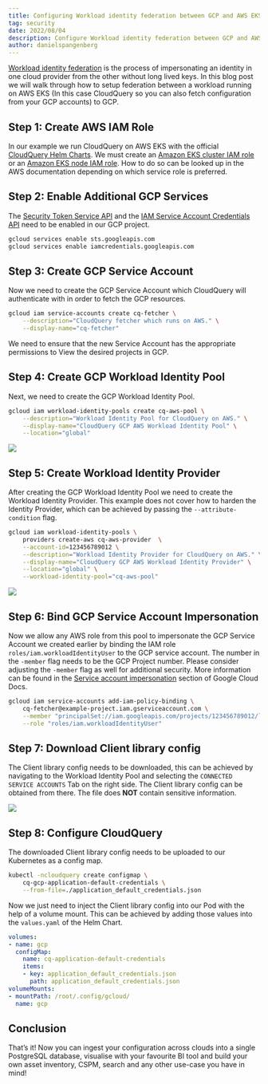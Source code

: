 ```yaml
---
title: Configuring Workload identity federation between GCP and AWS EKS
tag: security
date: 2022/08/04
description: Configure Workload identity federation between GCP and AWS EKS
author: danielspangenberg
---
```



<BlogHeader/>


[Workload identity federation](https://cloud.google.com/iam/docs/configuring-workload-identity-federation) is the process of impersonating an identity in one cloud provider from the other without long lived keys. In this blog post we will walk through how to setup federation between a workload running on AWS EKS (In this case CloudQuery so you can also fetch configuration from your GCP accounts) to GCP.



## Step 1: Create AWS IAM Role

In our example we run CloudQuery on AWS EKS with the official [CloudQuery Helm Charts](https://github.com/cloudquery/helm-charts). We must create an [Amazon EKS cluster IAM role](https://docs.aws.amazon.com/eks/latest/userguide/service_IAM_role.html) or an [Amazon EKS node IAM role](https://docs.aws.amazon.com/eks/latest/userguide/create-node-role.html). How to do so can be looked up in the AWS documentation depending on which service role is preferred.


## Step 2: Enable Additional GCP Services

The [Security Token Service API](https://cloud.google.com/iam/docs/reference/sts/rest) and the [IAM Service Account Credentials API](https://cloud.google.com/iam/docs/reference/credentials/rest) need to be enabled in our GCP project.

```bash copy
gcloud services enable sts.googleapis.com
gcloud services enable iamcredentials.googleapis.com
```


## Step 3: Create GCP Service Account

Now we need to create the GCP Service Account which CloudQuery will authenticate with in order to fetch the GCP resources.

```bash copy
gcloud iam service-accounts create cq-fetcher \
    --description="CloudQuery fetcher which runs on AWS." \
    --display-name="cq-fetcher"
```

We need to ensure that the new Service Account has the appropriate permissions to View the desired projects in GCP.


## Step 4: Create GCP Workload Identity Pool

Next, we need to create the GCP Workload Identity Pool.

```bash copy
gcloud iam workload-identity-pools create cq-aws-pool \
    --description="Workload Identity Pool for CloudQuery on AWS." \
    --display-name="CloudQuery GCP AWS Workload Identity Pool" \
    --location="global"
```

![](/images/blog/configuring-workload-identity-federation-between-gcp-and-aws-eks/image0.png)


## Step 5: Create Workload Identity Provider

After creating the GCP Workload Identity Pool we need to create the Workload Identity Provider. This example does not cover how to harden the Identity Provider, which can be achieved by passing the `--attribute-condition` flag.

```bash copy
gcloud iam workload-identity-pools \
    providers create-aws cq-aws-provider  \
    --account-id=123456789012 \
    --description="Workload Identity Provider for CloudQuery on AWS." \
    --display-name="CloudQuery GCP AWS Workload Identity Provider" \
    --location="global" \
    --workload-identity-pool="cq-aws-pool"
```

![](/images/blog/configuring-workload-identity-federation-between-gcp-and-aws-eks/image1.png)


## Step 6: Bind GCP Service Account Impersonation

Now we allow any AWS role from this pool to impersonate the GCP Service Account we created earlier by binding the IAM role `roles/iam.workloadIdentityUser` to the GCP service account. The number in the `-member` flag needs to be the GCP Project number. Please consider adjusting the `-member` flag as well for additional security. More information can be found in the [Service account impersonation](https://cloud.google.com/iam/docs/workload-identity-federation#impersonation) section of Google Cloud Docs.

```bash copy
gcloud iam service-accounts add-iam-policy-binding \
    cq-fetcher@example-project.iam.gserviceaccount.com \
    --member "principalSet://iam.googleapis.com/projects/123456789012/locations/global/workloadIdentityPools/cq-aws-pool/*" \
    --role "roles/iam.workloadIdentityUser"
```


## Step 7: Download Client library config

The Client library config needs to be downloaded, this can be achieved by navigating to the Workload Identity Pool and selecting the `CONNECTED SERVICE ACCOUNTS` Tab on the right side. The Client library config can be obtained from there. The file does **NOT** contain sensitive information.

![](/images/blog/configuring-workload-identity-federation-between-gcp-and-aws-eks/image2.png)


## Step 8: Configure CloudQuery

The downloaded Client library config needs to be uploaded to our Kubernetes as a config map.

```bash copy
kubectl -ncloudquery create configmap \
    cq-gcp-application-default-credentials \
    --from-file=./application_default_credentials.json
```

Now we just need to inject the Client library config into our Pod with the help of a volume mount. This can be achieved by adding those values into the `values.yaml` of the Helm Chart.

```yaml copy
volumes:
- name: gcp
  configMap:
    name: cq-application-default-credentials
    items:
    - key: application_default_credentials.json
      path: application_default_credentials.json
volumeMounts:
- mountPath: /root/.config/gcloud/
  name: gcp
```


## Conclusion

That’s it! Now you can ingest your configuration across clouds into a single PostgreSQL database, visualise with your favourite BI tool and build your own asset inventory, CSPM, search and any other use-case you have in mind! 
